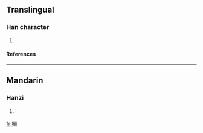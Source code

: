 ==Translingual==
===Han character===
{{Han char|rn=64|rad=手|as=19|sn=22|four=|canj=手十金金 (QJCC)}}
# {{defn|Han|sort=手19}}
====References====
{{Han ref|kx=0464.251|hdz=31990.010|uh=6527|ud=25895}}

----
==Mandarin==
===Hanzi===
{{cmn-hanzi|pin=[[diān]] (dian1), [[dié]] (die2)|wg=tien<sup>1</sup>, tieh<sup>2</sup>}}
# {{defn|Mandarin}}

[[fr:攧]]